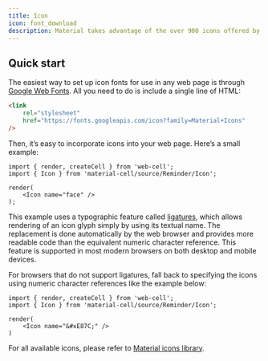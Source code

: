 ```yaml
---
title: Icon
icon: font_download
description: Material takes advantage of the over 900 icons offered by the official icon set from Google.
---
```




## Quick start

The easiest way to set up icon fonts for use in any web page is through [Google Web Fonts][1]. All you need to do is include a single line of HTML:

```HTML
<link
    rel="stylesheet"
    href="https://fonts.googleapis.com/icon?family=Material+Icons"
/>
```

Then, it’s easy to incorporate icons into your web page. Here’s a small example:

<Example>
    <Icon name="face" />
</Example>

```TSX
import { render, createCell } from 'web-cell';
import { Icon } from 'material-cell/source/Reminder/Icon';

render(
    <Icon name="face" />
);
```

This example uses a typographic feature called [ligatures][2], which allows rendering of an icon glyph simply by using its textual name. The replacement is done automatically by the web browser and provides more readable code than the equivalent numeric character reference. This feature is supported in most modern browsers on both desktop and mobile devices.

For browsers that do not support ligatures, fall back to specifying the icons using numeric character references like the example below:

<Example>
    <Icon name="&#xE87C;" />
</Example>

```TSX
import { render, createCell } from 'web-cell';
import { Icon } from 'material-cell/source/Reminder/Icon';

render(
    <Icon name="&#xE87C;" />
)
```

For all available icons, please refer to [Material icons library][3].

[1]: https://developers.google.com/fonts/
[2]: http://alistapart.com/article/the-era-of-symbol-fonts
[3]: https://material.io/icons/
